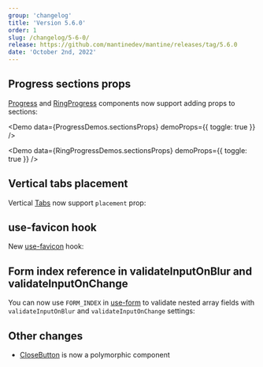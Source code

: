 ```yaml
---
group: 'changelog'
title: 'Version 5.6.0'
order: 1
slug: /changelog/5-6-0/
release: https://github.com/mantinedev/mantine/releases/tag/5.6.0
date: 'October 2nd, 2022'
---
```



## Progress sections props

[Progress](https://mantine.dev/core/progress/) and [RingProgress](https://mantine.dev/core/ring-progress/)
components now support adding props to sections:

<Demo data={ProgressDemos.sectionsProps} demoProps={{ toggle: true }} />

<Demo data={RingProgressDemos.sectionsProps} demoProps={{ toggle: true }} />

## Vertical tabs placement

Vertical [Tabs](https://mantine.dev/core/tabs/) now support `placement` prop:

<Demo data={TabsDemos.placementConfigurator} />

## use-favicon hook

New [use-favicon](https://mantine.dev/hooks/use-favicon/) hook:

<Demo data={HooksDemos.useFaviconUsage} />

## Form index reference in validateInputOnBlur and validateInputOnChange

You can now use `FORM_INDEX` in [use-form](https://mantine.dev/form/validation/) to validate nested array fields with `validateInputOnBlur` and `validateInputOnChange` settings:

<Demo data={FormDemos.liveFieldValidation} />

## Other changes

- [CloseButton](https://mantine.dev/core/close-button/) is now a polymorphic component
